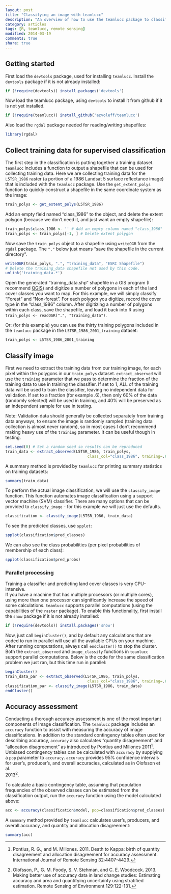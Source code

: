 ```yaml
---
layout: post
title: "Classifying an image with teamlucc"
description: "An overview of how to use the teamlucc package to classify a satellite image"
category: articles
tags: [R, teamlucc, remote sensing]
modified: 2014-03-19
comments: true
share: true
---
```


## Getting started

First load the `devtools` package, used for installing `teamlucc`. Install the 
`devtools` package if it is not already installed:

```r
if (!require(devtools)) install.packages('devtools')
```

Now load the teamlucc package, using `devtools` to install it from github if it 
is not yet installed.

```r
if (!require(teamlucc)) install_github('azvoleff/teamlucc')
```

Also load the `rgdal` package needed for reading/writing shapefiles:

```r
library(rgdal)
```

## Collect training data for supervised classification

The first step in the classification is putting together a training dataset. 
`teamlucc` includes a function to output a shapefile that can be used for 
collecting training data. Here we are collecting training data for the 
`L5TSR_1986` raster (a portion of a 1986 Landsat 5 surface reflectance image) 
that is included with the `teamlucc` package. Use the `get_extent_polys` 
function to quickly construct a shapefile in the same coordinate system as the 
image:

```r
train_polys <- get_extent_polys(L5TSR_1986)
```

Add an empty field named "class_1986" to the object, and delete the extent polygon 
(because we don't need it, and just want an empty shapefile):

```r
train_polys$class_1986 <- '' # Add an empty column named "class_1986"
train_polys <- train_polys[-1, ] # Delete extent polygon
```

Now save the `train_polys` object to a shapefile using `writeOGR` from the 
`rgdal` package. The `"."` below just means "save the shapefile in the current 
directory".

```r
writeOGR(train_polys, ".", "training_data", "ESRI Shapefile")
# Delete the training_data shapefile not used by this code.
unlink('training_data.*')
```

Open the generated "training_data.shp" shapefile in a GIS program (I recommend 
[QGIS](http://www.qgis.org)) and digitize a number of polygons in each of the 
land cover classes you want to map. For this example, we will simply classify 
"Forest" and "Non-forest". For each polygon you digitize, record the cover type 
in the "class_1986" column. After digitizing a number of polygons within each 
class, save the shapefile, and load it back into R using
`train_polys <- readOGR(".", "training_data")`.

Or: (for this example) you can use the thirty training polygons included in the 
`teamlucc` package in the `L5TSR_1986_2001_training` dataset:

```r
train_polys <- L5TSR_1986_2001_training
```

## Classify image

First we need to extract the training data from our training image, 
for each pixel within the polygons in our `train_polys` dataset. 
`extract_observed` will use the `training` parameter that we pass to 
determine the fraction of the training data to use in training the classifier. 
If set to 1, ALL of the training data will be used to train the classifier, 
leaving no independent data for validation. If set to a fraction (for example 
.6), then only 60% of the data (randomly selected) will be used in training, 
and 40% will be preserved as an independent sample for use in testing.

Note: Validation data should generally be collected separately from training 
data anyways, to ensure the image is randomly sampled (training data collection 
is almost never random), so in most cases I don't recommend making heavy use of 
the `training` parameter. It can be useful though in testing.

```r
set.seed(0) # Set a random seed so results can be reproduced
train_data <- extract_observed(L5TSR_1986, train_polys, 
                                    class_col="class_1986", training=.6)
```

A summary method is provided by `teamlucc` for printing summary statistics on 
training datasets:

```r
summary(train_data)
```

To perform the actual image classification, we will use the `classify_image` 
function. This function automates image classification using a support vector 
machine (SVM) classifier. There are many options that can be provided to 
`classify_image` - for this example we will just use the defaults.

```r
classification <- classify_image(L5TSR_1986, train_data)
```

To see the predicted classes, use `spplot`:

```r
spplot(classification$pred_classes)
```

We can also see the class probabilities (per pixel probabilities of membership of each class):

```r
spplot(classification$pred_probs)
```

### Parallel processing

Training a classifier and predicting land cover classes is very CPU-intensive.  
If you have a machine that has multiple processors (or multiple cores), using 
more than one processor can significantly increase the speed of some 
calculations. `teamlucc` supports parallel computations (using the capabilities 
of the `raster` package). To enable this functionality, first install the
`snow` package if it is not already installed:

```r
if (!require(devtools)) install.packages('snow')
```

Now, just call `beginCluster()`, and by default any calculations that are coded 
to run in parallel will use all the available CPUs on your machine. After 
running computations, always call `endCluster()` to stop the cluster. Both the 
`extract_observed` and `image_classify` functions in `teamlucc` support 
parallel computations. Below is the code for the same classification problem we 
just ran, but this time run in parallel:

```r
beginCluster()
train_data_par <- extract_observed(L5TSR_1986, train_polys, 
                                    class_col="class_1986", training=.6)
classification_par <- classify_image(L5TSR_1986, train_data)
endCluster()
```

## Accuracy assessment

Conducting a thorough accuracy assessment is one of the most important 
components of image classification. The `teamlucc` package includes an 
`accuracy` function to assist with measuring the accuracy of image 
classifications. In addition to the standard contingency tables often used for 
describing accuracy, `accuracy` also calculates "quantity disagreement" and
"allocation disagreement" as introduced by Pontius and Millones 2011[^1].  
Unbiased contingency tables can be calculated with `accuracy` by supplying a 
`pop` parameter to `accuracy`. `accuracy` provides 95% confidence intervals for 
user's, producer's, and overall accuracies, calculated as in Olofsson et al.  
2013[^2].

[^1]:
    Pontius, R. G., and M. Millones. 2011. Death to Kappa: birth of quantity 
    disagreement and allocation disagreement for accuracy assessment.
    International Journal of Remote Sensing 32:4407-4429.

[^2]:
    Olofsson, P., G. M. Foody, S. V.  Stehman, and C. E. Woodcock. 2013.
    Making better use of accuracy data in land change studies: Estimating 
    accuracy and area and quantifying uncertainty using stratified estimation.
    Remote Sensing of Environment 129:122-131.

To calculate a basic contingency table, assuming that population frequencies of 
the observed classes can be estimated from the classification output, run the 
`accuracy` function using the model calculated above:

```r
acc <- accuracy(classification$model, pop=classification$pred_classes)
```

A `summary` method provided by `teamlucc` calculates user's, producers, and 
overall accuracy, and quantity and allocation disagreement:

```r
summary(acc)
```
